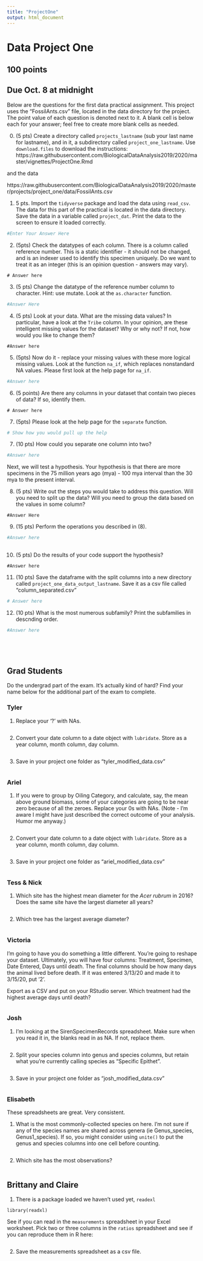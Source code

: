 ```yaml
---
title: "ProjectOne"
output: html_document
---
```



# Data Project One

## 100 points
## Due Oct. 8 at midnight

Below are the questions for the first data practical assignment. This project uses the "FossilAnts.csv" file, located in the data directory for the project. The point value of each question is denoted next to it. A blank cell is below each for your answer; feel free to create more blank cells as needed.

0. (5 pts) Create a directory called `projects_lastname` (sub your last name for lastname), and in it, a subdirectory called `project_one_lastname`. Use `download.files` to download the instructions: 
https://raw.githubusercontent.com/BiologicalDataAnalysis2019/2020/master/vignettes/ProjectOne.Rmd

and the data 

https://raw.githubusercontent.com/BiologicalDataAnalysis2019/2020/master/projects/project_one/data/FossilAnts.csv

1. 5 pts. Import the `tidyverse` package and load the data using `read_csv`. The data for this part of the practical is located in the data directory. Save the data in a variable called `project_dat`. Print the data to the screen to ensure it loaded correctly.

```r
#Enter Your Answer Here

```

2. (5pts) Check the datatypes of each column. There is a column called reference number. This is a static identifier - it should not be changed, and is an indexer used to identify this specimen uniquely. Do we want to treat it as an integer (this is an opinion question - answers may vary).

```
# Answer here
```

3. (5 pts) Change the datatype of the reference number column to character. Hint: use mutate. Look at the `as.character` function.

```r
#Answer Here
```

4. (5 pts) Look at your data. What are the missing data values? In particular, have a look at the `Tribe` column. In your opinion, are these intelligent missing values for the dataset? Why or why not? If not, how would you like to change them? 

```
#Answer here

```

5. (5pts) Now do it - replace your missing values with these more logical missing values. Look at the function `na_if`, which replaces nonstandard NA values. Please first look at the help page for `na_if`.

```r
#Answer here
```
6. (5 points) Are there any columns in your dataset that contain two pieces of data? If so, identify them.

```
# Answer here
```

7. (5pts) Please look at the help page for the `separate` function.

```r
# Show how you would pull up the help
```


7. (10 pts) How could you separate one column into two? 

```r
#Answer here
```

Next, we will test a hypothesis. Your hypothesis is that there are more specimens in the 75 million years ago (mya) - 100 mya interval than the 30 mya to the present interval.

8. (5 pts) Write out the steps you would take to address this question. Will you need to split up the data? Will you need to group the data based on the values in some column? 

```
#Answer Here
```

9. (15 pts) Perform the operations you described in (8). 

```r
#Answer here
  
```

10. (5 pts) Do the results of your code support the hypothesis? 

```
#Answer here
```


11. (10 pts) Save the dataframe with the split columns into a new directory called `project_one_data_output_lastname`. Save it as a csv file called "column_separated.csv" 

```r
# Answer here

```

12. (10 pts) What is the most numerous subfamily? Print the subfamilies in descnding order.
```r
#Answer here


  
  
```

## Grad Students

Do the undergrad part of the exam. It's actually kind of hard?  Find your name below for the additional part of the exam to complete.

### Tyler

1. Replace your '?' with NAs.
```r


```
2. Convert your date column to a date object with `lubridate`. Store as a year column, month column, day column.
```r


```
3. Save in your project one folder as "tyler_modified_data.csv"
```r


```
### Ariel

1. If you were to group by Oiling Category, and calculate, say, the mean above ground biomass, some of your categories are going to be near zero because of all the zeroes. Replace your 0s with NAs. (Note - I'm aware I might have just described the correct outcome of your analysis. Humor me anyway.)
```r


```
2. Convert your date column to a date object with `lubridate`. Store as a year column, month column, day column.
```r


```
3. Save in your project one folder as "ariel_modified_data.csv"
```r


```
### Tess & Nick

1. Which site has the highest mean diameter for the _Acer rubrum_ in 2016? Does the same site have the largest diameter all years?
```r


```
2.  Which tree has the largest average diameter? 
```r


```

### Victoria 

I'm going to have you do something a little different. You're going to reshape your dataset. Ultimately, you will have four columns: Treatment, Specimen, Date Entered, Days until death. The final columns should be how many days the animal lived before death. If it was entered 3/13/20 and made it to 3/15/20, put '2'. 

Export as a CSV and put on your RStudio server. Which treatment had the highest average days until death?

```r

```


### Josh

1. I'm looking at the SirenSpecimenRecords spreadsheet. Make sure when you read it in, the blanks read in as NA. If not, replace them.
```r


```

2. Split your species column into genus and species columns, but retain what you're currently calling species as "Specific Epithet".
```r


```

3. Save in your project one folder as "josh_modified_data.csv"
```r


```

### Elisabeth

These spreadsheets are great. Very consistent.

1. What is the most commonly-collected species on here. I'm not sure if any of the species names are shared across genera (ie Genus_species, Genus1_species). If so, you might consider using `unite()` to put the genus and species columns into one cell before counting.
```r


```

2. Which site has the most observations?
```r


```

## Brittany and Claire

1. There is a package loaded we haven't used yet, `readexl`

```
library(readxl)
```

See if you can read in the `measurements` spreadsheet in your Excel worksheet. Pick two or three columns in the `ratios` spreadsheet and see if you can reproduce them in R here:

```r


```

2. Save the measurements spreadsheet as a csv file.

```r


```
